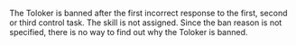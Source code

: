<Image width="700px" withBackground imageId="1675426802240" alt="" />

<Image width="700px" withBackground imageId="1675426810636" alt="" />

The Toloker is banned after the first incorrect response to the first, second or third control task. The skill is not assigned. Since the ban reason is not specified, there is no way to find out why the Toloker is banned.